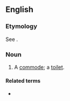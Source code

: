 ==English==

===Etymology===
See {{m|en|worship the porcelain god}}.

===Noun===
{{en-noun}}

# {{lb|en|slang|humorous|colloquial}} A [[commode]]; a [[toilet]].

====Related terms====
* {{l|en|worship the porcelain god}}